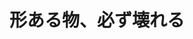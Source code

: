 ﻿---
title: "形ある物、必ず壊れる"
category: "工学院"
vol: "37"
interviewee: "渋谷・井上・岸本 "
url: ""
tags: []
pdf: "37-2.pdf"
facephoto: ""
career: ""
preface: "材料力学を中心に扱っている。材料強度の評価、非破壊検査、樹脂の開発や電子回路の強度問題など、幅広い分野を研究している。"
---
